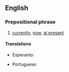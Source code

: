 ==English==

===Prepositional phrase===
{{en-prep phrase|-}}

# [[currently]], [[now]], [[at present]]

====Translations====
{{trans-top|currently}}
* Esperanto: {{t|eo|ĉimomente}}
{{trans-mid}}
* Portuguese: {{t|pt|no momento}}
{{trans-bottom}}